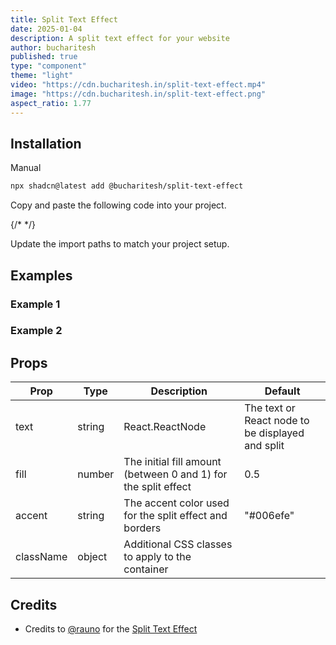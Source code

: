 ```yaml
---
title: Split Text Effect
date: 2025-01-04
description: A split text effect for your website
author: bucharitesh
published: true
type: "component"
theme: "light"
video: "https://cdn.bucharitesh.in/split-text-effect.mp4"
image: "https://cdn.bucharitesh.in/split-text-effect.png"
aspect_ratio: 1.77
---
```


<ComponentPreview name="split-text-effect-demo" openInV0Url />

## Installation

<CodeTabs className="gap-0">

<TabsList>
  <TabsTriggerShadcnCLI />
  <TabsTrigger value="manual">Manual</TabsTrigger>
</TabsList>


<TabsContent value="cli" className="[&>figure]:mb-0">

```bash
npx shadcn@latest add @bucharitesh/split-text-effect
```

</TabsContent>

<TabsContent value="manual">

<Steps>

<Step>Copy and paste the following code into your project.</Step>

{/* <CodeBlock filePath='./components/core/split-text-effect/index.tsx' /> */}

<ComponentSource 
  name="split-text-effect" 
  title="components/split-text-effect.tsx"
  showLineNumbers 
/>

<Step>Update the import paths to match your project setup.</Step>

</Steps>

</TabsContent>

</CodeTabs>

## Examples

### Example 1

<ComponentPreview name="split-text-effect-demo-2" openInV0Url />

### Example 2

<ComponentPreview name="split-text-effect-demo-3" openInV0Url />

## Props

| Prop      | Type   | Description                                                    | Default                                          |
| --------- | ------ | -------------------------------------------------------------- | ------------------------------------------------ |
| text      | string | React.ReactNode                                                | The text or React node to be displayed and split |
| fill      | number | The initial fill amount (between 0 and 1) for the split effect | 0.5                                              |
| accent    | string | The accent color used for the split effect and borders         | "#006efe"                                        |
| className | object | Additional CSS classes to apply to the container               |                                                  |

## Credits

- Credits to [@rauno](https://rauno.me) for the [Split Text Effect](https://vercel.com/security)
